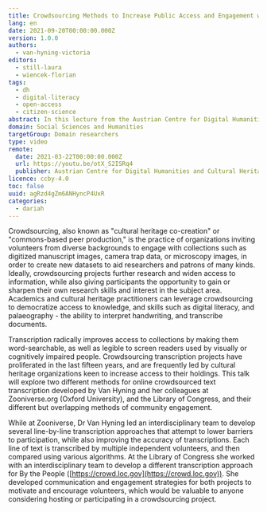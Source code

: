 ```yaml
---
title: Crowdsourcing Methods to Increase Public Access and Engagement with Cultural Heritage and Academic Datasets
lang: en
date: 2021-09-20T00:00:00.000Z
version: 1.0.0
authors:
  - van-hyning-victoria
editors:
  - still-laura
  - wiencek-florian
tags:
  - dh
  - digital-literacy
  - open-access
  - citizen-science
abstract: In this lecture from the Austrian Centre for Digital Humanities and Cultural Heritage (ADCH-CH), Victoria Van Hyning explores the possibilities of crowdsourcing as "cultural heritage co-creation" or "commons-based peer production", as applied on the Zooniverse.org and Library of Congress projects. She expands on the need for further comparative analysis of design and engagement strategies for crowdsourcing projects, their resulting data and possible applications for these data in Machine Learning training sets.
domain: Social Sciences and Humanities
targetGroup: Domain researchers
type: video
remote:
  date: 2021-03-22T00:00:00.000Z
  url: https://youtu.be/otX_S2ISRq4
  publisher: Austrian Centre for Digital Humanities and Cultural Heritage (ACDH-CH)
licence: ccby-4.0
toc: false
uuid: agRzd4gZm6ANHyncP4UxR
categories:
  - dariah
---
```


Crowdsourcing, also known as "cultural heritage co-creation" or "commons-based peer production," is the practice of organizations inviting volunteers from diverse backgrounds to engage with collections such as digitized manuscript images, camera trap data, or microscopy images, in order to create new datasets to aid researchers and patrons of many kinds. Ideally, crowdsourcing projects further research and widen access to information, while also giving participants the opportunity to gain or sharpen their own research skills and interest in the subject area. Academics and cultural heritage practitioners can leverage crowdsourcing to democratize access to knowledge, and skills such as digital literacy, and palaeography - the ability to interpret handwriting, and transcribe documents.

Transcription radically improves access to collections by making them word-searchable, as well as legible to screen readers used by visually or cognitively impaired people. Crowdsourcing transcription projects have proliferated in the last fifteen years, and are frequently led by cultural heritage organizations keen to increase access to their holdings. This talk will explore two different methods for online crowdsourced text transcription developed by Van Hyning and her colleagues at Zooniverse.org (Oxford University), and the Library of Congress, and their different but overlapping methods of community engagement.

While at Zooniverse, Dr Van Hyning led an interdisciplinary team to develop several line-by-line transcription approaches that attempt to lower barriers to participation, while also improving the accuracy of transcriptions. Each line of text is transcribed by multiple independent volunteers, and then compared using various algorithms. At the Library of Congress she worked with an interdisciplinary team to develop a different transcription approach for By the People ([https://crowd.loc.gov](https://crowd.loc.gov)). She developed communication and engagement strategies for both projects to motivate and encourage volunteers, which would be valuable to anyone considering hosting or participating in a crowdsourcing project.

<VideoCard
  provider="youtube"
  id="otX_S2ISRq4"
  title="ACDH-CH Lecture 6.2 – Victoria Van Hyning – Crowdsourcing Methods to Increase Public Access and Engagement with Cultural Heritage and Academic Datasets"
  subtitle="Click here to view"
  image="images/acdh-ch-video.png"
/>
